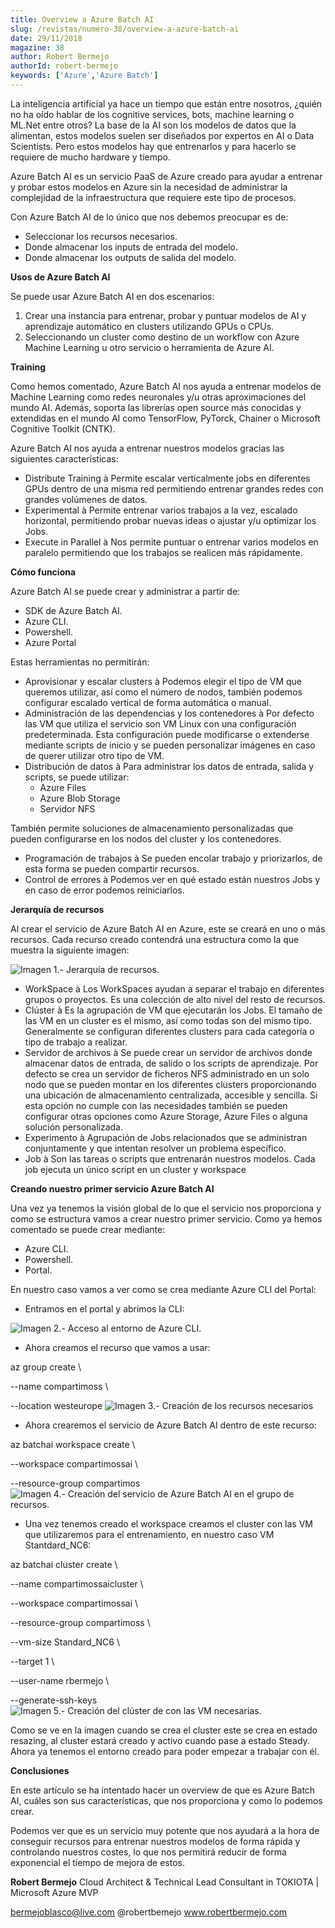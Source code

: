 ```yaml
---
title: Overview a Azure Batch AI
slug: /revistas/numero-38/overview-a-azure-batch-ai
date: 29/11/2018
magazine: 38
author: Robert Bermejo
authorId: robert-bermejo
keywords: ['Azure','Azure Batch']
---
```






La inteligencia artificial ya hace un tiempo que están entre nosotros, ¿quién no ha oído hablar de los cognitive services, bots, machine learning o ML.Net entre otros? La base de la AI son los modelos de datos que la alimentan, estos modelos suelen ser diseñados por expertos en AI o Data Scientists. Pero estos modelos hay que entrenarlos y para hacerlo se requiere de mucho hardware y tiempo.

Azure Batch AI es un servicio PaaS de Azure creado para ayudar a entrenar y probar estos modelos en Azure sin la necesidad de administrar la complejidad de la infraestructura que requiere este tipo de procesos.

Con Azure Batch AI de lo único que nos debemos preocupar es de:

- Seleccionar los recursos necesarios.
- Donde almacenar los inputs de entrada del modelo.
- Donde almacenar los outputs de salida del modelo.


**Usos de Azure Batch AI**

Se puede usar Azure Batch AI en dos escenarios:

1. Crear una instancia para entrenar, probar y puntuar modelos de AI y aprendizaje automático en clusters utilizando GPUs o CPUs.
2. Seleccionando un cluster como destino de un workflow con Azure Machine Learning u otro servicio o herramienta de Azure AI.


**Training**

Como hemos comentado, Azure Batch AI nos ayuda a entrenar modelos de Machine Learning como redes neuronales y/u otras aproximaciones del mundo AI. Además, soporta las librerías open source más conocidas y extendidas en el mundo AI como TensorFlow, PyTorck, Chainer o Microsoft Cognitive Toolkit (CNTK).

Azure Batch AI nos ayuda a entrenar nuestros modelos gracias las siguientes características:

- Distribute Training à Permite escalar verticalmente jobs en diferentes GPUs dentro de una misma red permitiendo entrenar grandes redes con grandes volúmenes de datos.
- Experimental à Permite entrenar varios trabajos a la vez, escalado horizontal, permitiendo probar nuevas ideas o ajustar y/u optimizar los Jobs.
- Execute in Parallel à Nos permite puntuar o entrenar varios modelos en paralelo permitiendo que los trabajos se realicen más rápidamente.


**Cómo funciona**

Azure Batch AI se puede crear y administrar a partir de:

- SDK de Azure Batch AI.
- Azure CLI.
- Powershell.
- Azure Portal


Estas herramientas no permitirán:

- Aprovisionar y escalar clusters à Podemos elegir el tipo de VM que queremos utilizar, así como el número de nodos, también podemos configurar escalado vertical de forma automática o manual.
- Administración de las dependencias y los contenedores à Por defecto las VM que utiliza el servicio son VM Linux con una configuración predeterminada. Esta configuración puede modificarse o extenderse mediante scripts de inicio y se pueden personalizar imágenes en caso de querer utilizar otro tipo de VM.
- Distribución de datos à Para administrar los datos de entrada, salida y scripts, se puede utilizar:
    - Azure Files
    - Azure Blob Storage
    - Servidor NFS

También permite soluciones de almacenamiento personalizadas que pueden configurarse en los nodos del cluster y los contenedores.


- Programación de trabajos à Se pueden encolar trabajo y priorizarlos, de esta forma se pueden compartir recursos.
- Control de errores à Podemos ver en qué estado están nuestros Jobs y en caso de error podemos reiniciarlos.


**Jerarquía de recursos**

Al crear el servicio de Azure Batch AI en Azure, este se creará en uno o más recursos. Cada recurso creado contendrá una estructura como la que muestra la siguiente imagen:

![Imagen 1.- Jerarquía de recursos.](../../../images/numero38/overview-a-azure-batch-ai/image1.png)

- WorkSpace à Los WorkSpaces ayudan a separar el trabajo en diferentes grupos o proyectos. Es una colección de alto nivel del resto de recursos.
- Clúster à Es la agrupación de VM que ejecutarán los Jobs. El tamaño de las VM en un cluster es el mismo, así como todas son del mismo tipo. Generalmente se configuran diferentes clusters para cada categoría o tipo de trabajo a realizar.
- Servidor de archivos à Se puede crear un servidor de archivos donde almacenar datos de entrada, de salido o los scripts de aprendizaje. Por defecto se crea un servidor de ficheros NFS administrado en un solo nodo que se pueden montar en los diferentes clusters proporcionando una ubicación de almacenamiento centralizada, accesible y sencilla. Si esta opción no cumple con las necesidades también se pueden configurar otras opciones como Azure Storage, Azure Files o alguna solución personalizada.
- Experimento à Agrupación de Jobs relacionados que se administran conjuntamente y que intentan resolver un problema específico.
- Job à Son las tareas o scripts que entrenarán nuestros modelos. Cada job ejecuta un único script en un cluster y workspace


**Creando nuestro primer servicio Azure Batch AI**

Una vez ya tenemos la visión global de lo que el servicio nos proporciona y como se estructura vamos a crear nuestro primer servicio. Como ya hemos comentado se puede crear mediante:

- Azure CLI.
- Powershell.
- Portal.


En nuestro caso vamos a ver como se crea mediante Azure CLI del Portal:

- Entramos en el portal y abrimos la CLI:


![Imagen 2.- Acceso al entorno de Azure CLI.](../../../images/numero38/overview-a-azure-batch-ai/image2.png)

- Ahora creamos el recurso que vamos a usar:


az group create \

--name compartimoss \

--location westeurope
![Imagen 3.- Creación de los recursos necesarios](../../../images/numero38/overview-a-azure-batch-ai/image3.png)

- Ahora crearemos el servicio de Azure Batch AI dentro de este recurso:


az batchai workspace create \

--workspace compartimossai \

--resource-group compartimos
![Imagen 4.- Creación del servicio de Azure Batch AI en el grupo de recursos.](../../../images/numero38/overview-a-azure-batch-ai/image4.png)

- Una vez tenemos creado el workspace creamos el cluster con las VM que utilizaremos para el entrenamiento, en nuestro caso VM Stantdard\_NC6:


az batchai cluster create \

--name compartimossaicluster \

--workspace compartimossai \

--resource-group compartimoss \

--vm-size Standard\_NC6 \

--target 1 \

--user-name rbermejo \

--generate-ssh-keys
![Imagen 5.- Creación del clúster de con las VM necesarias.](../../../images/numero38/overview-a-azure-batch-ai/image5.png)

Como se ve en la imagen cuando se crea el cluster este se crea en estado resazing, al cluster estará creado y activo cuando pase a estado Steady. Ahora ya tenemos el entorno creado para poder empezar a trabajar con él.

**Conclusiones**

En este artículo se ha intentado hacer un overview de que es Azure Batch AI, cuáles son sus características, que nos proporciona y como lo podemos crear.

Podemos ver que es un servicio muy potente que nos ayudará a la hora de conseguir recursos para entrenar nuestros modelos de forma rápida y controlando nuestros costes, lo que nos permitirá reducir de forma exponencial el tiempo de mejora de estos.



**Robert Bermejo**
 Cloud Architect & Technical Lead Consultant in TOKIOTA | Microsoft Azure MVP

bermejoblasco@live.com
 @robertbemejo
 www.robertbermejo.com


